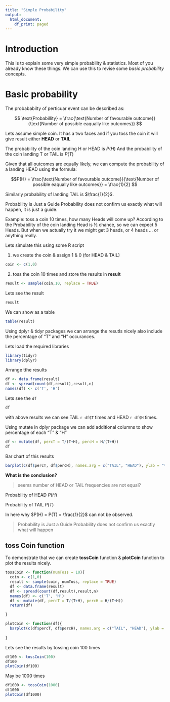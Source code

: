 ```yaml
---
title: "Simple Probability"
output:
  html_document:
    df_print: paged
---
```



# Introduction

This is to explain some very simple probability & statistics. Most of you already know these things. We can use this to revise some *basic probability* concepts.

# Basic probability

The probababilty of perticuar event can be described as:

$$ \text{Probabillity} = \frac{\text{Number of favourable outcome}}{\text{Number of possible eaqually like outcomes}} $$

Lets assume simple coin. It has a two faces and if you toss the coin it will give result either **HEAD** or **TAIL**

The probability of the coin landing H or HEAD is $P(H)$
And the probability of the coin landing T or TAIL is $P(T)$

Given that all outcomes are equally likely, we can compute the probability of a landing HEAD using the formula:

$$P(H) = \frac{\text{Number of favourable outcome}}{\text{Number of possible eaqually like outcomes}} = \frac{1}{2} $$

Similarly probability of landing TAIL is $\frac{1}{2}$.

Probability is Just a Guide
Probability does not confirm us exactly what will happen, it is just a guide.

Example: toss a coin 10 times, how many Heads will come up?
According to the Probability of the coin landing Head is ½ chance, so we can expect 5 Heads.
But when we actually try it we might get 3 heads, or  4 heads ... or anything really.

Lets simulate this using some R script


1. we create the coin & assign 1 & 0 (for HEAD & TAIL)

```r
coin <- c(1,0)

```
2. toss the coin 10 times and store the results in **result**

```r
result <- sample(coin,10, replace = TRUE)

```
Lets see the result

```r
result
```
We can show as a table

```r
table(result)
```
Using dplyr & tidyr packages we can arrange the resutls nicely also include the percentage of "T" and "H" occurances.

Lets load the required libraries

```r

library(tidyr)
library(dplyr)

```

Arrange tthe results


```r

df <- data.frame(result)
df <- spread(count(df,result),result,n)
names(df) <- c('T', 'H')

```

Lets see the `df`

```r
df
```

with above results we can see TAIL `r df$T` times and HEAD `r df$H` times.

Using mutate in dplyr package we can add additional columns to show percentage of each "T" & "H"

```r

df <- mutate(df, percT = T/(T+H), percH = H/(T+H))
df

```




Bar chart of this results

```r
barplot(c(df$percT, df$percH), names.arg = c("TAIL", "HEAD"), ylab = "%", col = c("lightblue","lightpink"))

```

**What is the conclusion?**

> seems number of HEAD or TAIL frequencies are not equal?

Probability of HEAD $P(H)$

Probability of TAIL $P(T)$

In here why $P(H) = P(T) = \frac{1}{2}$ can not be observed.

> Probability is Just a Guide
> Probability does not confirm us exactly what will happen


## toss Coin function

To demonstrate that we can create **tossCoin** function & **plotCoin** function to plot the results nicely.

```r
tossCoin <- function(numToss = 10){
  coin <- c(1,0)
  result <- sample(coin, numToss, replace = TRUE)
  df <- data.frame(result)
  df <- spread(count(df,result),result,n)
  names(df) <- c('T', 'H')
  df <- mutate(df, percT = T/(T+H), percH = H/(T+H))
  return(df)

}

plotCoin <- function(df){
  barplot(c(df$percT, df$percH), names.arg = c("TAIL", "HEAD"), ylab = "%", col = c("lightblue","lightpink"), ylim = c(0,1))
  
}

```


Lets see the results by tossing coin 100 times

```r
df100 <- tossCoin(100)
df100
plotCoin(df100)

```

May be 1000 times


```r
df1000 <- tossCoin(1000)
df1000
plotCoin(df1000)


```

